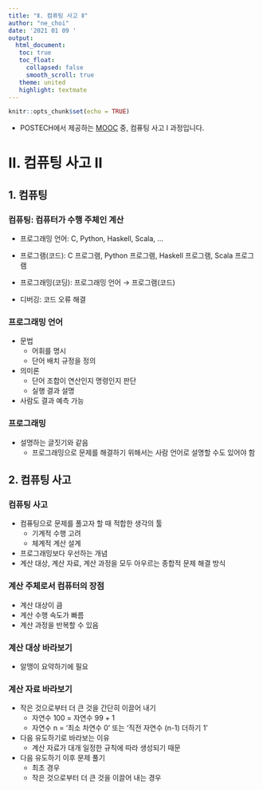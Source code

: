 ```yaml
---
title: "Ⅱ. 컴퓨팅 사고 Ⅱ"
author: "ne_choi"
date: '2021 01 09 '
output:
  html_document:
   toc: true
   toc_float:
     collapsed: false
     smooth_scroll: true
   theme: united
   highlight: textmate
---
```



```r
knitr::opts_chunk$set(echo = TRUE)
```

* POSTECH에서 제공하는 [MOOC](https://pabi.smartlearn.io/) 중, 컴퓨팅 사고 Ⅰ 과정입니다. 

# Ⅱ. 컴퓨팅 사고 Ⅱ
## 1. 컴퓨팅
### 컴퓨팅: 컴퓨터가 수행 주체인 계산
- 프로그래밍 언어: C, Python, Haskell, Scala, ...
- 프로그램(코드): C 프로그램, Python 프로그램, Haskell 프로그램, Scala 프로그램  

- 프로그래밍(코딩): 프로그래밍 언어 → 프로그램(코드)
- 디버깅: 코드 오류 해결

### 프로그래밍 언어
- 문법
  - 어휘를 명시
  - 단어 배치 규정을 정의
- 의미론
  - 단어 조합이 연산인지 명령인지 판단
  - 실행 결과 설명
- 사람도 결과 예측 가능

### 프로그래밍
- 설명하는 글짓기와 같음
  - 프로그래밍으로 문제를 해결하기 위해서는 사람 언어로 설명할 수도 있어야 함


## 2. 컴퓨팅 사고
### 컴퓨팅 사고
- 컴퓨팅으로 문제를 풀고자 할 때 적합한 생각의 툴
  - 기계적 수행 고려
  - 체계적 계산 설계
- 프로그래밍보다 우선하는 개념
- 계산 대상, 계산 자료, 계산 과정을 모두 아우르는 종합적 문제 해결 방식

### 계산 주체로서 컴퓨터의 장점
- 계산 대상이 큼
- 계산 수행 속도가 빠름
- 계산 과정을 반복할 수 있음

### 계산 대상 바라보기
- 알맹이 요약하기에 필요

### 계산 자료 바라보기
- 작은 것으로부터 더 큰 것을 간단히 이끌어 내기
  - 자연수 100 = 자연수 99 + 1
  - 자연수 n = '최소 차연수 0' 또는 '직전 자연수 (n-1) 더하기 1'

- 다음 유도하기로 바라보는 이유
  - 계산 자료가 대개 일정한 규칙에 따라 생성되기 때문

- 다음 유도하기 이후 문제 풀기
  - 최초 경우
  - 작은 것으로부터 더 큰 것을 이끌어 내는 경우

